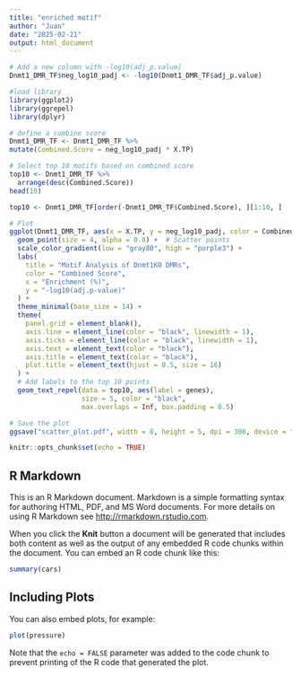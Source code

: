 ---
title: "enriched motif"
author: "Juan"
date: "2025-02-21"
output: html_document
---
```{r}

# Add a new column with -log10(adj_p.value)
Dnmt1_DMR_TF$neg_log10_padj <- -log10(Dnmt1_DMR_TF$adj_p.value)
```
```{r}
#load library
library(ggplot2)
library(ggrepel)
library(dplyr)
```


```{r}
# define a combine score
Dnmt1_DMR_TF <- Dnmt1_DMR_TF %>%
mutate(Combined.Score = neg_log10_padj * X.TP)
```

```{r}
# Select top 10 motifs based on combined score
top10 <- Dnmt1_DMR_TF %>%
  arrange(desc(Combined.Score))
head(10)
```
```{r}
top10 <- Dnmt1_DMR_TF[order(-Dnmt1_DMR_TF$Combined.Score), ][1:10, ]
```

```{r}
# Plot
ggplot(Dnmt1_DMR_TF, aes(x = X.TP, y = neg_log10_padj, color = Combined.Score)) +
  geom_point(size = 4, alpha = 0.8) +  # Scatter points
  scale_color_gradient(low = "gray80", high = "purple3") +
  labs(
    title = "Motif Analysis of Dnmt1KO DMRs",
    color = "Combined Score",
    x = "Enrichment (%)",
    y = "-log10(adj.p-value)"
  ) +
  theme_minimal(base_size = 14) +
  theme(
    panel.grid = element_blank(),
    axis.line = element_line(color = "black", linewidth = 1),
    axis.ticks = element_line(color = "black", linewidth = 1),
    axis.text = element_text(color = "black"),
    axis.title = element_text(color = "black"),
    plot.title = element_text(hjust = 0.5, size = 16)
  ) +
  # Add labels to the top 10 points
  geom_text_repel(data = top10, aes(label = genes),
                  size = 5, color = "black",
                  max.overlaps = Inf, box.padding = 0.5)

# Save the plot
ggsave("scatter_plot.pdf", width = 8, height = 5, dpi = 300, device = "pdf")

```

```{r setup, include=FALSE}
knitr::opts_chunk$set(echo = TRUE)
```

## R Markdown

This is an R Markdown document. Markdown is a simple formatting syntax for authoring HTML, PDF, and MS Word documents. For more details on using R Markdown see <http://rmarkdown.rstudio.com>.

When you click the **Knit** button a document will be generated that includes both content as well as the output of any embedded R code chunks within the document. You can embed an R code chunk like this:

```{r cars}
summary(cars)
```

## Including Plots

You can also embed plots, for example:

```{r pressure, echo=FALSE}
plot(pressure)
```

Note that the `echo = FALSE` parameter was added to the code chunk to prevent printing of the R code that generated the plot.
